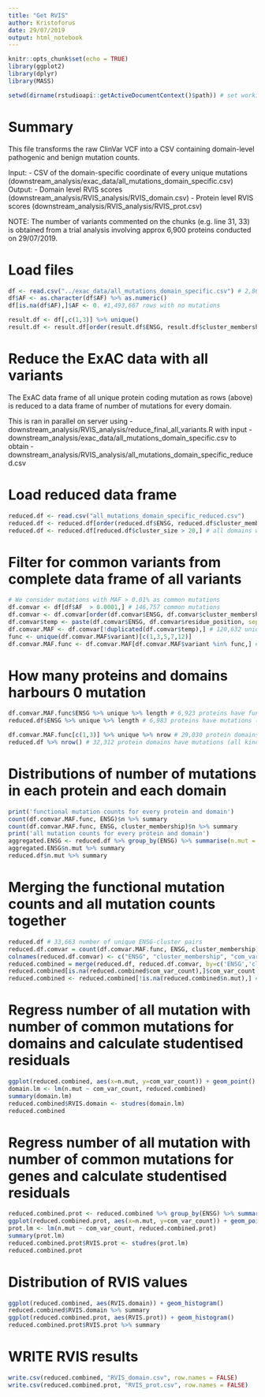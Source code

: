 ---
title: "Get RVIS"
author: Kristoforus 
date: 29/07/2019
output: html_notebook
---

```{r setup, include=FALSE}
knitr::opts_chunk$set(echo = TRUE)
library(ggplot2)
library(dplyr)
library(MASS)

setwd(dirname(rstudioapi::getActiveDocumentContext()$path)) # set working directory as directory of current file
```

# Summary
This file transforms the raw ClinVar VCF into a CSV containing domain-level pathogenic and benign mutation counts.  

Input: 
- CSV of the domain-specific coordinate of every unique mutations (downstream_analysis/exac_data/all_mutations_domain_specific.csv)
Output: 
- Domain level RVIS scores (downstream_analysis/RVIS_analysis/RVIS_domain.csv) 
- Protein level RVIS scores (downstream_analysis/RVIS_analysis/RVIS_prot.csv)

NOTE: The number of variants commented on the chunks (e.g.  line 31, 33) is obtained from a trial analysis involving approx 6,900 proteins conducted on 29/07/2019. 


# Load files
```{r}
df <- read.csv("../exac_data/all_mutations_domain_specific.csv") # 2,862,793
df$AF <- as.character(df$AF) %>% as.numeric()
df[is.na(df$AF),]$AF <- 0. #1,493,667 rows with no mutations 

result.df <- df[,c(1,3)] %>% unique() 
result.df <- result.df[order(result.df$ENSG, result.df$cluster_membership),]
```

# Reduce the ExAC data with all variants
The ExAC data frame of all unique protein coding mutation as rows (above) is reduced to a data frame of number of mutations for every domain. 

This is ran in parallel on server using
- downstream_analysis/RVIS_analysis/reduce_final_all_variants.R
with input 
- downstream_analysis/exac_data/all_mutations_domain_specific.csv
to obtain 
- downstream_analysis/RVIS_analysis/all_mutations_domain_specific_reduced.csv

# Load reduced data frame
```{r}
reduced.df <- read.csv("all_mutations_domain_specific_reduced.csv")
reduced.df <- reduced.df[order(reduced.df$ENSG, reduced.df$cluster_membership),] # 36,469
reduced.df <- reduced.df[reduced.df$cluster_size > 20,] # all domains with less that 20 residues in it (32,312)
```

# Filter for common variants from complete data frame of all variants
```{r}
# We consider mutations with MAF > 0.01% as common mutations
df.comvar <- df[df$AF  > 0.0001,] # 146,757 common mutations 
df.comvar <- df.comvar[order(df.comvar$ENSG, df.comvar$cluster_membership, -df.comvar$AF),]
df.comvar$temp <- paste(df.comvar$ENSG, df.comvar$residue_position, sep = "-")
df.comvar.MAF <- df.comvar[!duplicated(df.comvar$temp),] # 120,632 unique residue position harbouring (at least one) mutation 
func <- unique(df.comvar.MAF$variant)[c(1,3,5,7,12)] 
df.comvar.MAF.func <- df.comvar.MAF[df.comvar.MAF$variant %in% func,] # 116,689 unique residues harbouring (at least one) functional mutation  
```

# How many proteins and domains harbours 0 mutation
```{r}
df.comvar.MAF.func$ENSG %>% unique %>% length # 6,923 proteins have functional mutations with MAF > 0.0001
reduced.df$ENSG %>% unique %>% length # 6,983 proteins have mutations (all kind)

df.comvar.MAF.func[c(1,3)] %>% unique %>% nrow # 29,030 protein domains have functional mutations with MAF > 0.0001
reduced.df %>% nrow() # 32,312 protein domains have mutations (all kind)
```

# Distributions of number of mutations in each protein and each domain 
```{r}
print('functional mutation counts for every protein and domain')
count(df.comvar.MAF.func, ENSG)$n %>% summary
count(df.comvar.MAF.func, ENSG, cluster_membership)$n %>% summary
print('all mutation counts for every protein and domain')
aggregated.ENSG <- reduced.df %>% group_by(ENSG) %>% summarise(n.mut = sum(n.mut))  
aggregated.ENSG$n.mut %>% summary
reduced.df$n.mut %>% summary
```

# Merging the functional mutation counts and all mutation counts together
```{r} 
reduced.df # 33,663 number of unique ENSG-cluster pairs 
reduced.df.comvar = count(df.comvar.MAF.func, ENSG, cluster_membership) # 29,030 ENSG-cluster pairs with mutations
colnames(reduced.df.comvar) <- c("ENSG", "cluster_membership", "com_var_count")
reduced.combined = merge(reduced.df, reduced.df.comvar, by=c('ENSG','cluster_membership'), all = TRUE)
reduced.combined[is.na(reduced.combined$com_var_count),]$com_var_count <- 0
reduced.combined <- reduced.combined[!is.na(reduced.combined$n.mut),] # 32,312 
```


# Regress number of all mutation with number of common mutations for domains and calculate studentised residuals
```{r}
ggplot(reduced.combined, aes(x=n.mut, y=com_var_count)) + geom_point()
domain.lm <- lm(n.mut ~ com_var_count, reduced.combined)
summary(domain.lm)
reduced.combined$RVIS.domain <- studres(domain.lm)
reduced.combined
```


# Regress number of all mutation with number of common mutations for genes and calculate studentised residuals
```{r}
reduced.combined.prot <- reduced.combined %>% group_by(ENSG) %>% summarise(n.mut = sum(n.mut), com_var_count = sum(com_var_count))  
ggplot(reduced.combined.prot, aes(x=n.mut, y=com_var_count)) + geom_point()
prot.lm <- lm(n.mut ~ com_var_count, reduced.combined.prot)
summary(prot.lm)
reduced.combined.prot$RVIS.prot <- studres(prot.lm)
reduced.combined.prot
```

# Distribution of RVIS values
```{r}
ggplot(reduced.combined, aes(RVIS.domain)) + geom_histogram()
reduced.combined$RVIS.domain %>% summary
ggplot(reduced.combined.prot, aes(RVIS.prot)) + geom_histogram()
reduced.combined.prot$RVIS.prot %>% summary
```

# WRITE RVIS results
```{r}
write.csv(reduced.combined, "RVIS_domain.csv", row.names = FALSE)
write.csv(reduced.combined.prot, "RVIS_prot.csv", row.names = FALSE)
```





































